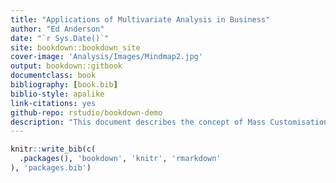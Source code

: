 ```yaml
--- 
title: "Applications of Multivariate Analysis in Business"
author: "Ed Anderson"
date: "`r Sys.Date()`"
site: bookdown::bookdown_site
cover-image: 'Analysis/Images/Mindmap2.jpg'
output: bookdown::gitbook
documentclass: book
bibliography: [book.bib]
biblio-style: apalike
link-citations: yes
github-repo: rstudio/bookdown-demo
description: "This document describes the concept of Mass Customisation as it applies to Business Analytics and provides case study implementations of R Studio"
---
```


```r
knitr::write_bib(c(
  .packages(), 'bookdown', 'knitr', 'rmarkdown'
), 'packages.bib')
```
